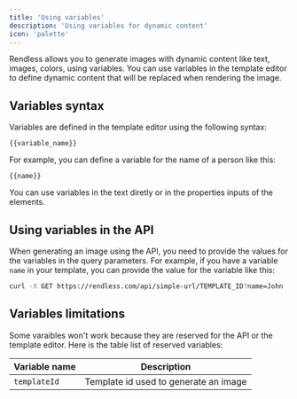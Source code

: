 ```yaml
---
title: 'Using variables'
description: 'Using variables for dynamic content'
icon: 'palette'
---
```


Rendless allows you to generate images with dynamic content like text, images, colors, using variables. You can use variables in the template editor to define dynamic content that will be replaced when rendering the image.

## Variables syntax

Variables are defined in the template editor using the following syntax:

`{{variable_name}}`

For example, you can define a variable for the name of a person like this:

`{{name}}`

You can use variables in the text diretly or in the properties inputs of the elements.

## Using variables in the API

When generating an image using the API, you need to provide the values for the variables in the query parameters. For example, if you have a variable `name` in your template, you can provide the value for the variable like this:

```bash
curl -X GET https://rendless.com/api/simple-url/TEMPLATE_ID?name=John
```

## Variables limitations

Some varaibles won't work because they are reserved for the API or the template editor. Here is the table list of reserved variables:

| Variable name | Description                      |
| ------------- | -------------------------------- |
| `templateId`       | Template id used to generate an image  |